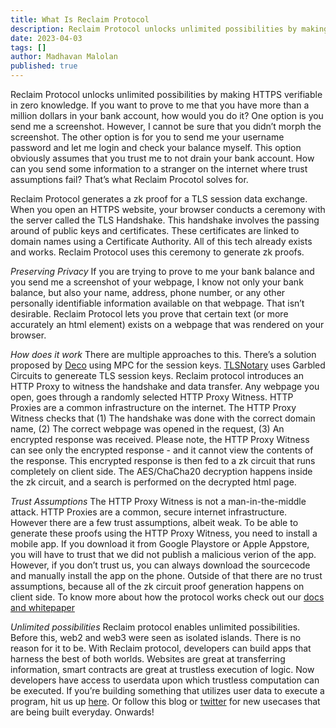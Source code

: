 ---
title: What Is Reclaim Protocol
description: Reclaim Protocol unlocks unlimited possibilities by making HTTPS verifiable in zero knowledge.
date: 2023-04-03
tags: []
author: Madhavan Malolan
published: true
---

Reclaim Protocol unlocks unlimited possibilities by making HTTPS verifiable in zero knowledge. If you want to prove to me that you have more than a million dollars in your bank account, how would you do it? One option is you send me a screenshot. However, I cannot be sure that you didn’t morph the screenshot. The other option is for you to send me your username password and let me login and check your balance myself. This option obviously assumes that you trust me to not drain your bank account. How can you send some information to a stranger on the internet where trust assumptions fail? That’s what Reclaim Procotol solves for.

Reclaim Protocol generates a zk proof for a TLS session data exchange. When you open an HTTPS website, your browser conducts a ceremony with the server called the TLS Handshake. This handshake involves the passing around of public keys and certificates. These certificates are linked to domain names using a Certificate Authority. All of this tech already exists and works. Reclaim Protocol uses this ceremony to generate zk proofs.

_Preserving Privacy_ If you are trying to prove to me your bank balance and you send me a screenshot of your webpage, I know not only your bank balance, but also your name, address, phone number, or any other personally identifiable information available on that webpage. That isn’t desirable. Reclaim Protocol lets you prove that certain text (or more accurately an html element) exists on a webpage that was rendered on your browser.

_How does it work_ There are multiple approaches to this. There’s a solution proposed by [Deco](https://deco.works/) using MPC for the session keys. [TLSNotary](https://tlsnotary.org/) uses Garbled Circuits to genereate TLS session keys. Reclaim protocol introduces an HTTP Proxy to witness the handshake and data transfer. Any webpage you open, goes through a randomly selected HTTP Proxy Witness. HTTP Proxies are a common infrastructure on the internet. The HTTP Proxy Witness checks that (1) The handshake was done with the correct domain name, (2) The correct webpage was opened in the request, (3) An encrypted response was received. Please note, the HTTP Proxy Witness can see only the encrypted response - and it cannot view the contents of the response. This encrypted response is then fed to a zk circuit that runs completely on client side. The AES/ChaCha20 decryption happens inside the zk circuit, and a search is performed on the decrypted html page.

_Trust Assumptions_ The HTTP Proxy Witness is not a man-in-the-middle attack. HTTP Proxies are a common, secure internet infrastructure. However there are a few trust assumptions, albeit weak. To be able to generate these proofs using the HTTP Proxy Witness, you need to install a mobile app. If you download it from Google Playstore or Apple Appstore, you will have to trust that we did not publish a malicious verion of the app. However, if you don’t trust us, you can always download the sourcecode and manually install the app on the phone. Outside of that there are no trust assumptions, because all of the zk circuit proof generation happens on client side. To know more about how the protocol works check out our [docs and whitepaper](https://docs.reclaimprotocol.org/)

_Unlimited possibilities_ Reclaim protocol enables unlimited possibilities. Before this, web2 and web3 were seen as isolated islands. There is no reason for it to be. With Reclaim protocol, developers can build apps that harness the best of both worlds. Websites are great at transferring information, smart contracts are great at trustless execution of logic. Now developers have access to userdata upon which trustless computation can be executed. If you’re building something that utilizes user data to execute a program, hit us up [here](https://reclaimprotocol.org/). Or follow this blog or [twitter](https://twitter.com/protocolreclaim) for new usecases that are being built everyday. Onwards!
